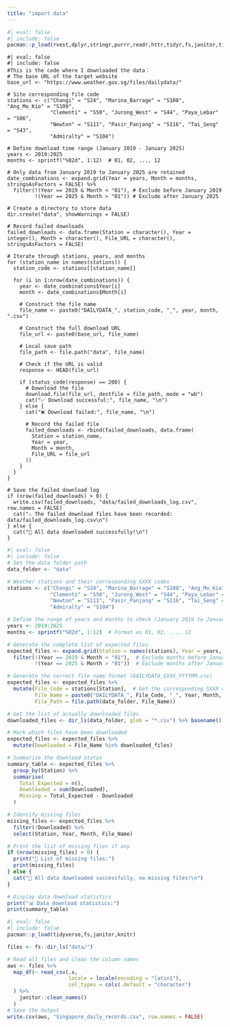 ```yaml
---
title: "import data"
---
```


```r
#| eval: false
#| include: false
pacman::p_load(rvest,dplyr,stringr,purrr,readr,httr,tidyr,fs,janitor,tidyverse,knitr)

```

```undefined
#| eval: false
#| include: false
#This is the code where I downloaded the data：
# The base URL of the target website
base_url <- "https://www.weather.gov.sg/files/dailydata/"

# Site corresponding file code
stations <- c("Changi" = "S24", "Marina_Barrage" = "S108", "Ang_Mo_Kio" = "S109",
              "Clementi" = "S50", "Jurong_West" = "S44", "Paya_Lebar" = "S06",
              "Newton" = "S111", "Pasir_Panjang" = "S116", "Tai_Seng" = "S43",
              "Admiralty" = "S104")

# Define download time range (January 2019 - January 2025)
years <- 2019:2025
months <- sprintf("%02d", 1:12)  # 01, 02, ..., 12

# Only data from January 2019 to January 2025 are retained
date_combinations <- expand.grid(Year = years, Month = months, stringsAsFactors = FALSE) %>%
  filter(!(Year == 2019 & Month < "01"), # Exclude before January 2019
         !(Year == 2025 & Month > "01")) # Exclude after January 2025

# Create a directory to store data
dir.create("data", showWarnings = FALSE)

# Record failed downloads
failed_downloads <- data.frame(Station = character(), Year = integer(), Month = character(), File_URL = character(), stringsAsFactors = FALSE)

# Iterate through stations, years, and months
for (station_name in names(stations)) {
  station_code <- stations[[station_name]]
  
  for (i in 1:nrow(date_combinations)) {
    year <- date_combinations$Year[i]
    month <- date_combinations$Month[i]
    
    # Construct the file name
    file_name <- paste0("DAILYDATA_", station_code, "_", year, month, ".csv")
    
    # Construct the full download URL
    file_url <- paste0(base_url, file_name)

    # Local save path
    file_path <- file.path("data", file_name)
    
    # Check if the URL is valid
    response <- HEAD(file_url)
    
    if (status_code(response) == 200) {
      # Download the file
      download.file(file_url, destfile = file_path, mode = "wb")
      cat("✅ Download successful:", file_name, "\n")
    } else {
      cat("❌ Download failed:", file_name, "\n")
      
      # Record the failed file
      failed_downloads <- rbind(failed_downloads, data.frame(
        Station = station_name,
        Year = year,
        Month = month,
        File_URL = file_url
      ))
    }
  }
}

# Save the failed download log
if (nrow(failed_downloads) > 0) {
  write.csv(failed_downloads, "data/failed_downloads_log.csv", row.names = FALSE)
  cat("⚠️ The failed download files have been recorded: data/failed_downloads_log.csv\n")
} else {
  cat("🎉 All data downloaded successfully!\n")
}

```

```r
#| eval: false
#| include: false
# Set the data folder path
data_folder <- "data"

# Weather stations and their corresponding SXXX codes
stations <- c("Changi" = "S24", "Marina_Barrage" = "S108", "Ang_Mo_Kio" = "S109",
              "Clementi" = "S50", "Jurong_West" = "S44", "Paya_Lebar" = "S06",
              "Newton" = "S111", "Pasir_Panjang" = "S116", "Tai_Seng" = "S43",
              "Admiralty" = "S104")

# Define the range of years and months to check (January 2019 to January 2025)
years <- 2019:2025
months <- sprintf("%02d", 1:12)  # Format as 01, 02, ..., 12

# Generate the complete list of expected files
expected_files <- expand.grid(Station = names(stations), Year = years, Month = months, stringsAsFactors = FALSE) %>%
  filter(!(Year == 2019 & Month < "01"),  # Exclude months before January 2019
         !(Year == 2025 & Month > "01"))  # Exclude months after January 2025

# Generate the correct file name format (DAILYDATA_SXXX_YYYYMM.csv)
expected_files <- expected_files %>%
  mutate(File_Code = stations[Station],  # Get the corresponding SXXX code
         File_Name = paste0("DAILYDATA_", File_Code, "_", Year, Month, ".csv"),
         File_Path = file.path(data_folder, File_Name))

# Get the list of actually downloaded files
downloaded_files <- dir_ls(data_folder, glob = "*.csv") %>% basename()

# Mark which files have been downloaded
expected_files <- expected_files %>%
  mutate(Downloaded = File_Name %in% downloaded_files)

# Summarize the download status
summary_table <- expected_files %>%
  group_by(Station) %>%
  summarise(
    Total_Expected = n(),
    Downloaded = sum(Downloaded),
    Missing = Total_Expected - Downloaded
  )

# Identify missing files
missing_files <- expected_files %>%
  filter(!Downloaded) %>%
  select(Station, Year, Month, File_Name)

# Print the list of missing files if any
if (nrow(missing_files) > 0) {
  print("🚨 List of missing files:")
  print(missing_files)
} else {
  cat("🎉 All data downloaded successfully, no missing files!\n")
}

# Display data download statistics
print("📊 Data download statistics:")
print(summary_table)

```

```r
#| eval: false
#| include: false
pacman::p_load(tidyverse,fs,janitor,knitr)

files <- fs::dir_ls("data/") 

# Read all files and clean the column names
aws <- files %>%
  map_df(~ read_csv(.x, 
                    locale = locale(encoding = "latin1"),
                    col_types = cols(.default = "character")
  ) %>% 
    janitor::clean_names()
  ) 
# Save the Output
write.csv(aws, "Singapore_daily_records.csv", row.names = FALSE)


```
